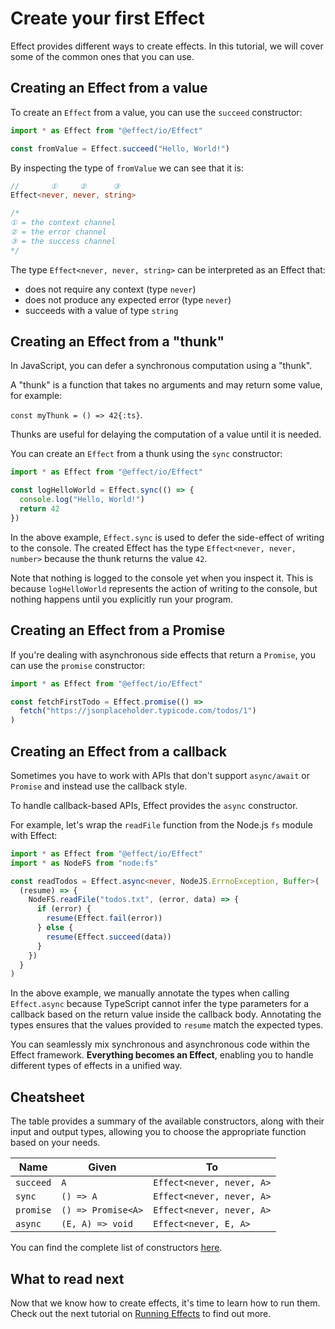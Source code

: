 
# Create your first Effect

Effect provides different ways to create effects. In this tutorial, we will cover some of the common ones that you can use.

## Creating an Effect from a value

To create an `Effect` from a value, you can use the `succeed` constructor:

```ts
import * as Effect from "@effect/io/Effect"

const fromValue = Effect.succeed("Hello, World!")
```

By inspecting the type of `fromValue` we can see that it is:

```ts
//       ①     ②      ③
Effect<never, never, string>

/*
① = the context channel
② = the error channel
③ = the success channel
*/
```

The type `Effect<never, never, string>` can be interpreted as an Effect that:

- does not require any context (type `never`)
- does not produce any expected error (type `never`)
- succeeds with a value of type `string`

## Creating an Effect from a "thunk"

In JavaScript, you can defer a synchronous computation using a "thunk".

<Callout type="info">
A "thunk" is a function that takes no arguments and may return some value, for example:

`const myThunk = () => 42{:ts}`.

</Callout>

Thunks are useful for delaying the computation of a value until it is needed.

You can create an `Effect` from a thunk using the `sync` constructor:

```ts
import * as Effect from "@effect/io/Effect"

const logHelloWorld = Effect.sync(() => {
  console.log("Hello, World!")
  return 42
})
```

In the above example, `Effect.sync` is used to defer the side-effect of writing to the console.
The created Effect has the type `Effect<never, never, number>` because the thunk returns the value `42`.

Note that nothing is logged to the console yet when you inspect it.
This is because `logHelloWorld` represents the action of writing to the console, but nothing happens until you explicitly run your program.

## Creating an Effect from a Promise

If you're dealing with asynchronous side effects that return a `Promise`, you can use the `promise` constructor:

```ts
import * as Effect from "@effect/io/Effect"

const fetchFirstTodo = Effect.promise(() =>
  fetch("https://jsonplaceholder.typicode.com/todos/1")
)
```

## Creating an Effect from a callback

Sometimes you have to work with APIs that don't support `async/await` or `Promise` and instead use the callback style.

To handle callback-based APIs, Effect provides the `async` constructor.

For example, let's wrap the `readFile` function from the Node.js `fs` module with Effect:

```ts
import * as Effect from "@effect/io/Effect"
import * as NodeFS from "node:fs"

const readTodos = Effect.async<never, NodeJS.ErrnoException, Buffer>(
  (resume) => {
    NodeFS.readFile("todos.txt", (error, data) => {
      if (error) {
        resume(Effect.fail(error))
      } else {
        resume(Effect.succeed(data))
      }
    })
  }
)
```

In the above example, we manually annotate the types when calling `Effect.async` because TypeScript cannot infer the type parameters for a callback
based on the return value inside the callback body. Annotating the types ensures that the values provided to `resume` match the expected types.

You can seamlessly mix synchronous and asynchronous code within the Effect framework. **Everything becomes an Effect**, enabling you to handle different types of effects in a unified way.

## Cheatsheet

The table provides a summary of the available constructors, along with their input and output types, allowing you to choose the appropriate function based on your needs.

| **Name**  | **Given**          | **To**                    |
| --------- | ------------------ | ------------------------- |
| `succeed` | `A`                | `Effect<never, never, A>` |
| `sync`    | `() => A`          | `Effect<never, never, A>` |
| `promise` | `() => Promise<A>` | `Effect<never, never, A>` |
| `async`   | `(E, A) => void`   | `Effect<never, E, A>`     |

You can find the complete list of constructors [here](https://effect-ts.github.io/io/modules/Effect.ts.html#constructors).

## What to read next

Now that we know how to create effects, it's time to learn how to run them.
Check out the next tutorial on [Running Effects](running-effects) to find out more.
